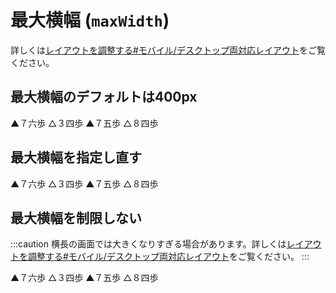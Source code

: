# 最大横幅 (`maxWidth`)

詳しくは[レイアウトを調整する#モバイル/デスクトップ両対応レイアウト](../adjusting-layout#%E3%83%A2%E3%83%90%E3%82%A4%E3%83%AB%E3%83%87%E3%82%B9%E3%82%AF%E3%83%88%E3%83%83%E3%83%97%E4%B8%A1%E5%AF%BE%E5%BF%9C%E3%83%AC%E3%82%A4%E3%82%A2%E3%82%A6%E3%83%88)をご覧ください。

## 最大横幅のデフォルトは400px

<KifuExample>
    ▲７六歩 △３四歩 ▲７五歩 △８四歩
</KifuExample>

## 最大横幅を指定し直す

<KifuExample maxWidth={300}>
    ▲７六歩 △３四歩 ▲７五歩 △８四歩
</KifuExample>

## 最大横幅を制限しない

:::caution
横長の画面では大きくなりすぎる場合があります。詳しくは[レイアウトを調整する#モバイル/デスクトップ両対応レイアウト](../adjusting-layout#%E3%83%A2%E3%83%90%E3%82%A4%E3%83%AB%E3%83%87%E3%82%B9%E3%82%AF%E3%83%88%E3%83%83%E3%83%97%E4%B8%A1%E5%AF%BE%E5%BF%9C%E3%83%AC%E3%82%A4%E3%82%A2%E3%82%A6%E3%83%88)をご覧ください。
:::

<KifuExample maxWidth={null}>
    ▲７六歩 △３四歩 ▲７五歩 △８四歩
</KifuExample>
